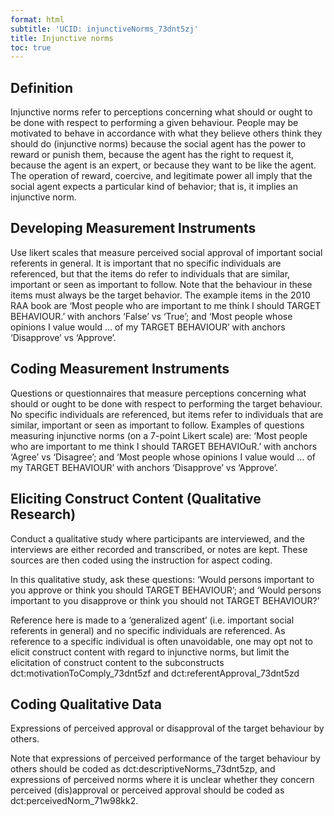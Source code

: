 ```yaml
---
format: html
subtitle: 'UCID: injunctiveNorms_73dnt5zj'
title: Injunctive norms
toc: true
---
```


## Definition

Injunctive norms refer to perceptions concerning what should or ought to be done with respect to performing a given behaviour. People may be motivated to behave in accordance with what they believe others think they should do (injunctive norms) because the social agent has the power to reward or punish them, because the agent has the right to request it, because the agent is an expert, or because they want to be like the agent. The operation of reward, coercive, and legitimate power all imply that the social agent expects a particular kind of behavior; that is, it implies an injunctive norm.


## Developing Measurement Instruments

Use likert scales that measure perceived social approval of important social referents in general. It is important that no specific individuals are referenced, but that the items do refer to individuals that are similar, important or seen as important to follow. Note that the behaviour in these items must always be the target behavior. The example items in the 2010 RAA book are ‘Most people who are important to me think I should TARGET BEHAVIOUR.’ with anchors ‘False’ vs ‘True’; and ‘Most people whose opinions I value would … of my TARGET BEHAVIOUR’ with anchors ‘Disapprove’ vs ‘Approve’.


## Coding Measurement Instruments

Questions or questionnaires that measure perceptions concerning what should or ought to be done with respect to performing the target behaviour. No specific individuals are referenced, but items refer to individuals that are similar, important or seen as important to follow. Examples of questions measuring injunctive norms (on a 7-point Likert scale) are: ‘Most people who are important to me think I should TARGET BEHAVIOuR.’ with anchors ‘Agree’ vs ‘Disagree’; and ‘Most people whose opinions I value would … of my TARGET BEHAVIOUR’ with anchors ‘Disapprove’ vs ‘Approve’. 


## Eliciting Construct Content (Qualitative Research)

Conduct a qualitative study where participants are interviewed, and the interviews are either recorded and transcribed, or notes are kept. These sources are then coded using the instruction for aspect coding.

In this qualitative study, ask these questions: ‘Would persons important to you approve or think you should TARGET BEHAVIOUR'; and 'Would persons important to you disapprove or think you should not TARGET BEHAVIOUR?'

Reference here is made to a 'generalized agent' (i.e. important social referents in general) and no specific individuals are referenced. As reference to a specific individual is often unavoidable, one may opt not to elicit construct content with regard to injunctive norms, but limit the elicitation of construct content to the subconstructs dct:motivationToComply_73dnt5zf and dct:referentApproval_73dnt5zd


## Coding Qualitative Data

Expressions of perceived approval or disapproval of the target behaviour by others.

Note that expressions of perceived performance of the target behaviour by others should be coded as dct:descriptiveNorms_73dnt5zp, and expressions of perceived norms where it is unclear whether they concern perceived (dis)approval or perceived approval should be coded as dct:perceivedNorm_71w98kk2.



